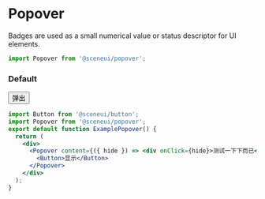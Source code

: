 # Popover

Badges are used as a small numerical value or status descriptor for UI elements.

```js
import Popover from '@sceneui/popover';
```

### Default

<ExamplePopover>
  <Button>弹出</Button>
</ExamplePopover>

```jsx
import Button from '@sceneui/button';
import Popover from '@sceneui/popover';
export default function ExamplePopover() {
  return (
    <div>
      <Popover content={({ hide }) => <div onClick={hide}>测试一下下而已</div>}>
        <Button>显示</Button>
      </Popover>
    </div>
  );
}
```
